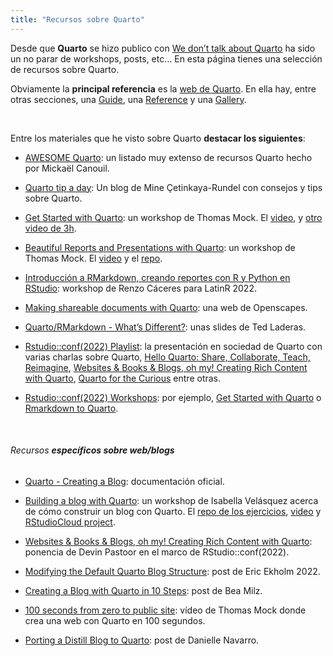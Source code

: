 ```yaml
---
title: "Recursos sobre Quarto"
---
```


Desde que **Quarto** se hizo publico con [We don't talk about Quarto](https://www.apreshill.com/blog/2022-04-we-dont-talk-about-quarto/) ha sido un no parar de workshops, posts, etc... En esta página tienes una selección de recursos sobre Quarto.

Obviamente la **principal referencia** es la [web de Quarto](https://quarto.org/). En ella hay, entre otras secciones, una [Guide](https://quarto.org/docs/guide/), una [Reference](https://quarto.org/docs/reference/) y una [Gallery](https://quarto.org/docs/gallery/).

<br>

Entre los materiales que he visto sobre Quarto **destacar los siguientes**:


- [AWESOME Quarto](https://github.com/mcanouil/awesome-quarto): un listado muy extenso de recursos Quarto hecho por Mickaël Canouil.

- [Quarto tip a day](http://mine-cetinkaya-rundel.github.io/quarto-tip-a-day/): Un blog de Mine Çetinkaya-Rundel con consejos y tips sobre Quarto.

- [ Get Started with Quarto](https://jthomasmock.github.io/quarto-2hr-webinar/): un workshop de Thomas Mock. El [video](https://youtu.be/yvi5uXQMvu4), y [otro video de 3h](https://www.youtube.com/watch?v=KnwQFph3s94&list=PL4IzsxWztPdmSeucR67EH_8_hzldqYZX4&index=8).

- [Beautiful Reports and Presentations with Quarto](https://thomasmock.quarto.pub/reports-presentations/#/title-slide): un workshop de Thomas Mock. El [video](https://www.youtube.com/watch?v=hbf7Ai3jnxY) y el [repo](https://github.com/jthomasmock/quarto-reporting). 

- [Introducción a RMarkdown, creando reportes con R y Python en RStudio](https://www.youtube.com/watch?v=d8jSN998Mtw): workshop de Renzo Cáceres para LatinR 2022.

- [Making shareable documents with Quarto](https://openscapes.github.io/quarto-website-tutorial/): una web de Openscapes.

- [Quarto/RMarkdown - What’s Different?](https://laderast.github.io/qmd_rmd/#/title-slide): unas slides de Ted Laderas.

- [Rstudio::conf(2022) Playlist](https://www.youtube.com/playlist?list=PL9HYL-VRX0oTOwqzVtL_q5T8MNrzn0mdH):  la presentación en sociedad de Quarto con varias charlas sobre Quarto, [Hello Quarto: Share, Collaborate, Teach, Reimagine](https://www.youtube.com/watch?v=p7Hxu4coDl8&list=PL9HYL-VRX0oTOwqzVtL_q5T8MNrzn0mdH&index=4), [Websites & Books & Blogs, oh my! Creating Rich Content with Quarto](https://www.youtube.com/watch?v=A9QRN4cpsDY&list=PL9HYL-VRX0oTOwqzVtL_q5T8MNrzn0mdH&index=49), [Quarto for the Curious ](https://www.youtube.com/watch?v=mrvhk2XUfWo&list=PL9HYL-VRX0oTOwqzVtL_q5T8MNrzn0mdH&index=55) entre otras.  

-  [Rstudio::conf(2022) Workshops](https://github.com/rstudio-conf-2022): por ejemplo, [Get Started with Quarto](https://github.com/rstudio-conf-2022/get-started-quarto) o [Rmarkdown to Quarto](https://github.com/rstudio-conf-2022/rmd-to-quarto).

<br>

###### Recursos **específicos sobre web/blogs**


- [Quarto - Creating a Blog](https://quarto.org/docs/websites/website-blog.html): documentación oficial.

- [Building a blog with Quarto](https://ivelasq.quarto.pub/building-a-blog-with-quarto/): un workshop de Isabella Velásquez acerca de cómo construir un blog con Quarto. El [repo de los ejercicios](https://github.com/ivelasq/build-your-own-blog-exercises), [video](https://www.youtube.com/watch?v=CVcvXfRyfE0) y [RStudioCloud project]( https://rstudio.cloud/project/4404816).

- [Websites & Books & Blogs, oh my! Creating Rich Content with Quarto](https://www.youtube.com/watch?v=A9QRN4cpsDY&list=PL9HYL-VRX0oTOwqzVtL_q5T8MNrzn0mdH&index=49): ponencia de Devin Pastoor en el marco de RStudio::conf(2022).

- [Modifying the Default Quarto Blog Structure](https://www.ericekholm.com/posts/demo-quarto-site/): post de Eric Ekholm 2022. 

- [Creating a Blog with Quarto in 10 Steps](https://beamilz.com/posts/2022-06-05-creating-a-blog-with-quarto/en/): post de Bea Milz.

- [100 seconds from zero to public site](https://youtube.com/watch?v=t8qtcDyCRFA&t=1s): vídeo de Thomas Mock donde crea una web con Quarto en 100 segundos.

- [Porting a Distill Blog to Quarto](https://blog.djnavarro.net/posts/2022-04-20_porting-to-quarto/): post de Danielle Navarro.
